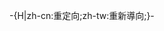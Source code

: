 <noinclude>{{This is a redirect/rcat}}</noinclude>-{H|zh-cn:重定向;zh-tw:重新導向;}-{{Redirect template
 |name=子話題重定向
 |from=目標頁面的子話題
 |all category=子話題重定向
}}<noinclude>
{{Redirect_template/autodoc}}</noinclude>